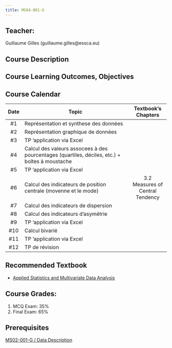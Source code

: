 ```yaml
---
title: MS04-001-G
---
```


## Teacher:

Guillaume Gilles (guillaume.gilles@essca.eu)

## Course Description

## Course Learning Outcomes, Objectives

## Course Calendar

| Date | Topic                                                                                          |       Textbook's Chapters        |
| :--: | ---------------------------------------------------------------------------------------------- | :------------------------------: |
|  #1  | Représentation et synthese des données                                                         |                                  |
|  #2  | Représentation graphique de données                                                            |                                  |
|  #3  | TP 'application via Excel                                                                      |                                  |
|  #4  | Calcul des valeurs assocees à des pourcentages (quartiles, déciles, etc.) + boîtes à moustache |                                  |
|  #5  | TP 'application via Excel                                                                      |                                  |
|  #6  | Calcul des indicateurs de position centrale (movenne et le mode)                               | 3.2 Measures of Central Tendency |
|  #7  | Calcul des indicateurs de dispersion                                                           |                                  |
|  #8  | Calcul des indicateurs d'asymétrie                                                             |                                  |
|  #9  | TP 'application via Excel                                                                      |                                  |
| #10  | Calcul bivarié                                                                                 |                                  |
| #11  | TP 'application via Excel                                                                      |                                  |
| #12  | TP de révision                                                                                 |                                  |

## Recommended Textbook

- [Applied Statistics and Multivariate Data Analysis](assets/applied-statistics-and-multivariate-data-analysis.pdf)

## Course Grades:

1. MCQ Exam: 35%
2. Final Exam: 65%

## Prerequisites

[MS02-001-G / Data Description](teaching/data-description.qmd)